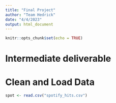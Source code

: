 ```yaml
---
title: "Final Project"
author: "Team Hedrick"
date: "4/4/2023"
output: html_document
---
```



```r
knitr::opts_chunk$set(echo = TRUE)
```

# Intermediate deliverable


# Clean and Load Data
```r
spot <- read.csv("spotify_hits.csv")

```

